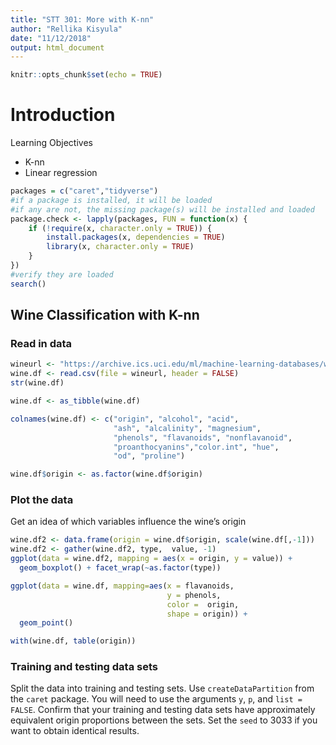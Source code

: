 ```yaml
---
title: "STT 301: More with K-nn"
author: "Rellika Kisyula"
date: "11/12/2018"
output: html_document
---
```


```r
knitr::opts_chunk$set(echo = TRUE)
```

# Introduction

Learning Objectives

* K-nn
* Linear regression

```r
packages = c("caret","tidyverse")
#if a package is installed, it will be loaded
#if any are not, the missing package(s) will be installed and loaded
package.check <- lapply(packages, FUN = function(x) {
    if (!require(x, character.only = TRUE)) {
        install.packages(x, dependencies = TRUE)
        library(x, character.only = TRUE)
    }
})
#verify they are loaded
search()
```

## Wine Classification with K-nn

### Read in data
```r
wineurl <- "https://archive.ics.uci.edu/ml/machine-learning-databases/wine/wine.data"
wine.df <- read.csv(file = wineurl, header = FALSE)
str(wine.df)
```


```r
wine.df <- as_tibble(wine.df)

colnames(wine.df) <- c("origin", "alcohol", "acid", 
                       "ash", "alcalinity", "magnesium", 
                       "phenols", "flavanoids", "nonflavanoid",
                       "proanthocyanins","color.int", "hue",
                       "od", "proline")

wine.df$origin <- as.factor(wine.df$origin)
```

### Plot the data
Get an idea of which variables influence the wine’s origin
```r
wine.df2 <- data.frame(origin = wine.df$origin, scale(wine.df[,-1]))
wine.df2 <- gather(wine.df2, type,  value, -1)
ggplot(data = wine.df2, mapping = aes(x = origin, y = value)) + 
  geom_boxplot() + facet_wrap(~as.factor(type))

ggplot(data = wine.df, mapping=aes(x = flavanoids, 
                                   y = phenols, 
                                   color =  origin, 
                                   shape = origin)) + 
  geom_point()

with(wine.df, table(origin))
```


### Training and testing data sets
Split the data into training and testing sets. Use `createDataPartition` from the `caret` package. You will need to use the arguments `y`, `p`, and `list = FALSE`. Confirm that your training and testing data sets have approximately equivalent origin proportions between the sets. Set the `seed` to 3033 if you want to obtain identical results.

```r

```


